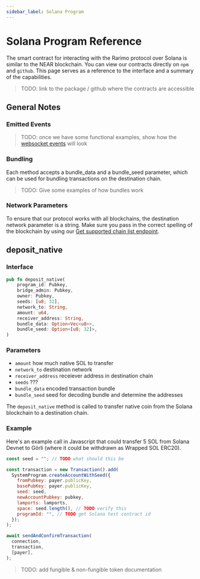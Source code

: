 ```yaml
---
sidebar_label: Solana Program
---
```


# Solana Program Reference

The smart contract for interacting with the Rarimo protocol over Solana is similar to the NEAR blockchain.
You can view our contracts directly on `npm` and `github`.
This page serves as a reference to the interface and a summary of the capabilities.

> TODO: link to the package / github where the contracts are accessible

## General Notes

### Emitted Events

> TODO: once we have some functional examples, show how the [websocket events](https://docs.solana.com/developing/clients/jsonrpc-api#subscription-websocket) will look

### Bundling

Each method accepts a bundle_data and a bundle_seed parameter, which can be used for bundling transactions on the destination chain.

> TODO: Give some examples of how bundles work

### Network Parameters

To ensure that our protocol works with all blockchains, the destination network parameter is a string.
Make sure you pass in the correct spelling of the blockchain by using our [Get supported chain list endpoint](../../../api/reference/get-chain-list.api.mdx).

## deposit_native

### Interface

```rust
pub fn deposit_native(
    program_id: Pubkey,
    bridge_admin: Pubkey,
    owner: Pubkey,
    seeds: [u8; 32],
    network_to: String,
    amount: u64,
    receiver_address: String,
    bundle_data: Option<Vec<u8>>,
    bundle_seed: Option<[u8; 32]>,
)

```

### Parameters

- `amount` how much native SOL to transfer
- `network_to` destination network
- `receiver_address` receiever address in destination chain
- `seeds` ???
- `bundle_data` encoded transaction bundle
- `bundle_seed` seed for decoding bundle and determine the addresses

The `deposit_native` method is called to transfer native coin from the Solana blockchain to a destination chain.

### Example

Here's an example call in Javascript that could transfer 5 SOL from Solana Devnet to Görli (where it could be withdrawn as Wrapped SOL ERC20).

```javascript
const seed = ""; // TODO what should this be

const transaction = new Transaction().add(
  SystemProgram.createAccountWithSeed({
    fromPubkey: payer.publicKey,
    basePubKey: payer.publicKey,
    seed: seed,
    newAccountPubkey: pubkey,
    lamports: lamports,
    space: seed.length(), // TODO verify this
    programId: "", // TODO get Solana test contract id
  });
);

await sendAndConfirmTransaction(
  connection,
  transaction,
  [payer],
);
```

> TODO: add fungible & non-fungible token documentation
